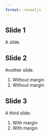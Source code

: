 ```yaml
---
format: revealjs
---
```


## Slide 1

A slide.

## Slide 2

Another slide.

1. Without margin
2. Without margin

## Slide 3

A third slide.

1. With margin
2. With margin

<style>
#slide-2 ol li  {
     margin-top:0;
}
</style>
